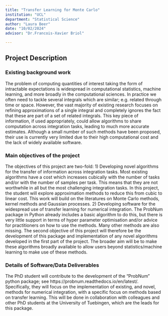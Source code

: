 ```yaml
---
title: "Transfer Learning for Monte Carlo"
institution: "UCL"
department: "Statistical Science"
author: "Laura Beer"
date: "10/02/2024"
advisor: "Dr.Francois-Xavier Briol"

---
```

## Project Description

### Existing background work

The problem of computing quantities of interest taking the form of intractable expectations is widespread in computational statistics, machine learning, and more broadly in the computational sciences. In practice we often need to tackle several integrals which are similar; e.g. related through time or space. However, the vast majority of existing research focuses on refining approximations of a single integral and completely ignores the fact that these are part of a set of related integrals. This key piece of information, if used appropriately, could allow algorithms to share computation across integration tasks, leading to much more accurate estimates. Although a small number of such methods have been proposed, their use is currently very limited due to their high computational cost and the lack of widely available software.

### Main objectives of the project

The objectives of this project are two-fold:
1) Developing novel algorithms for the transfer of information across integration tasks. Most existing algorithms have a cost which increases cubically with the number of tasks and/or with the number of samples per task. This means that they are not worthwhile in all but the most challenging integration tasks. In this project, the student will explore approximation methods to reduce this from cubic to linear cost. This work will build on the literatures on Monte Carlo methods, kernel methods and Gaussian processes.
2) Developing software for the widespread use of transfer learning for numerical integration. The ProbNum package in Python already includes a basic algorithm to do this, but there is very little support in terms of hyper parameter optimisation and/or advice for practitioners on how to use the methods. Many other methods are also missing. The second objective of this project will therefore be the development of this package and implementation of any novel algorithms developed in the first part of the project. The broader aim will be to make these algorithms broadly available to allow users beyond statistics/machine learning to make use of these methods.


### Details of Software/Data Deliverables

The PhD student will contribute to the development of the “ProbNum” python package; see https://probnum.readthedocs.io/en/latest/. Specifically, they will focus on the implementation of existing, and novel, methods for numerical integration, with a specific focus on methods based on transfer learning. This will be done in collaboration with colleagues and other PhD students at the University of Tuebingen, which are the leads for this package.